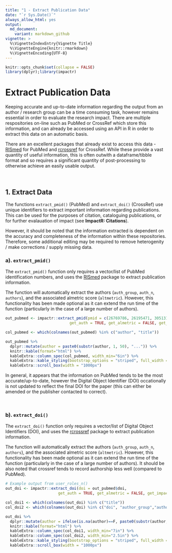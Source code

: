 ```yaml
---
title: "1 - Extract Publication Data"
date: "`r Sys.Date()`"
always_allow_html: yes
output:
  md_document:
    variant: markdown_github
vignette: >
  %\VignetteIndexEntry{Vignette Title}
  %\VignetteEngine{knitr::rmarkdown}
  %\VignetteEncoding{UTF-8}
---
```


```r
knitr::opts_chunk$set(collapse = FALSE)
library(dplyr);library(impactr)
```

# **Extract Publication Data**
Keeping accurate and up-to-date information regarding the output from an author / research group can be a time consuming task, however remains essential in order to evaluate the research impact. There are multiple respositories on-line such as PubMed or CrossRef which store this information, and can already be accessed using an API in R in order to extract this data on an automatic basis.

There are an excellent packages that already exist to access this data - [RISmed](https://cran.r-project.org/web/packages/RISmed/RISmed.pdf) for PubMed and [rcrossref](https://github.com/ropensci/rcrossref) for CrossRef. While these provide a vast quantity of useful information, this is often outwith a dataframe/tibble format and so requires a significant quantity of post-processing to otherwise achieve an easily usable output.

&nbsp;

## **1. Extract Data**
The functions `extract_pmid()` (PubMed) and `extract_doi()` (CrossRef) use unique identifiers to extract important information regarding publications. This can be used for the purposes of citation, cataloguing publications, or for further evalauation of impact (see **ImpactR: Citations**). 

However, it should be noted that the information extracted is dependent on the accuracy and completeness of the information within these repositories. Therefore, some additional editing may be required to remove heterogenity / make corrections / supply missing data. 

### **a). `extract_pmid()`**
The `extract_pmid()` function only requires a vector/list of PubMed identification numbers, and uses the [RISmed](https://cran.r-project.org/web/packages/RISmed/RISmed.pdf) package to extract publication information.

The function will automatically extract the authors (`auth_group`, `auth_n`, `authors`), and the associated almetric score (`altmetric`). However, this functionality has been made optional as it can extend the run time of the function (particularly in the case of a large number of authors).

```r
out_pubmed <- impactr::extract_pmid(pmid = c(26769786, 26195471, 30513129),
                            get_auth = TRUE, get_almetric = FALSE, get_impact = FALSE)

```

```r
col_pubmed <- which(colnames(out_pubmed) %in% c("author", "title"))

out_pubmed %>%
  dplyr::mutate(author = paste0(substr(author, 1, 50), "...")) %>%
  knitr::kable(format="html") %>%
  kableExtra::column_spec(col_pubmed, width_min="6in") %>%
  kableExtra::kable_styling(bootstrap_options = "striped", full_width = F) %>%
  kableExtra::scroll_box(width = "1000px")

```

In general, it appears that the information on PubMed tends to be the most accurate/up-to-date, however the Digital Object Identifier (DOI) occationally is not updated to reflect the final DOI for the paper (this can either be amended or the publisher contacted to correct).

&nbsp;

### **b). `extract_doi()`**
The `extract_doi()` function only requires a vector/list of Digital Object Identifiers (DOI), and uses the [rcrossref](https://github.com/ropensci/rcrossref) package to extract publication information.

The function will automatically extract the authors (`auth_group`, `auth_n`, `authors`), and the associated almetric score (`altmetric`). However, this functionality has been made optional as it can extend the run time of the function (particularly in the case of a large number of authors). It should be also noted that crossref tends to record authorship less well (compared to PubMed).


```r
# Example output from user_roles_n()
out_doi <- impactr::extract_doi(doi = out_pubmed$doi,
                       get_auth = TRUE, get_almetric = FALSE, get_impact = FALSE)
```

```r

col_doi1 <- which(colnames(out_doi) %in% c("title"))
col_doi2 <- which(colnames(out_doi) %in% c("doi", "author_group","author"))

out_doi %>%
  dplyr::mutate(author = ifelse(is.na(author)==F, paste0(substr(author, 1, 50), "..."), author)) %>%
  knitr::kable(format="html") %>%
  kableExtra::column_spec(col_doi1, width_min="7in") %>%
  kableExtra::column_spec(col_doi2, width_min="2.5in") %>%
  kableExtra::kable_styling(bootstrap_options = "striped", full_width = F) %>%
  kableExtra::scroll_box(width = "1000px")

```

&nbsp;
